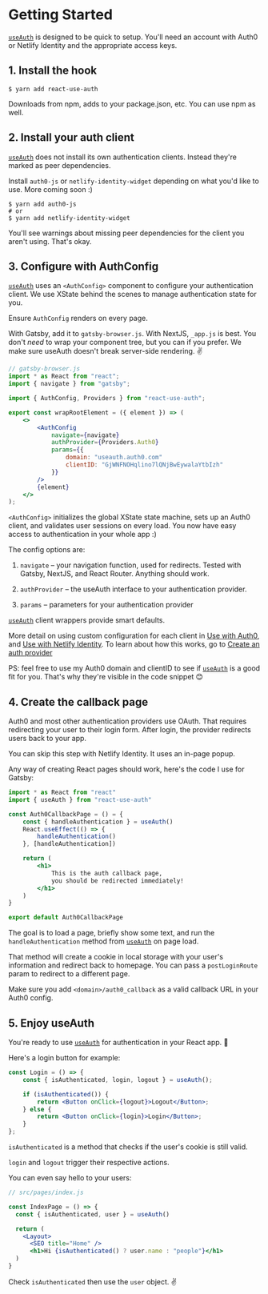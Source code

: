 # Getting Started

[`useAuth`](https://useauth.dev) is designed to be quick to setup. You'll need an account with Auth0 or Netlify Identity and the appropriate access keys.

## 1. Install the hook

```
$ yarn add react-use-auth
```

Downloads from npm, adds to your package.json, etc. You can use npm as well.

## 2. Install your auth client

[`useAuth`](https://useauth.dev) does not install its own authentication clients. Instead they're marked as peer dependencies.

Install `auth0-js` or `netlify-identity-widget` depending on what you'd like to use. More coming soon :)

```
$ yarn add auth0-js
# or
$ yarn add netlify-identity-widget
```

You'll see warnings about missing peer dependencies for the client you aren't using. That's okay.

## 3. Configure with AuthConfig

[`useAuth`](https://useauth.dev) uses an `<AuthConfig>` component to configure your authentication client. We use XState behind the scenes to manage authentication state for you.

Ensure `AuthConfig` renders on every page.

With Gatsby, add it to `gatsby-browser.js`. With NextJS, `_app.js` is best. You don't _need_ to wrap your component tree, but you can if you prefer. We make sure useAuth doesn't break server-side rendering. ✌️

```jsx
// gatsby-browser.js
import * as React from "react";
import { navigate } from "gatsby";

import { AuthConfig, Providers } from "react-use-auth";

export const wrapRootElement = ({ element }) => (
    <>
        <AuthConfig
            navigate={navigate}
            authProvider={Providers.Auth0}
            params={{
                domain: "useauth.auth0.com"
                clientID: "GjWNFNOHqlino7lQNjBwEywalaYtbIzh"
            }}
        />
        {element}
    </>
);
```

`<AuthConfig>` initializes the global XState state machine, sets up an Auth0 client, and validates user sessions on every load. You now have easy access to authentication in your whole app :)

The config options are:

1. `navigate` – your navigation function, used for redirects. Tested with Gatsby, NextJS, and React Router. Anything should work.

2. `authProvider` – the useAuth interface to your authentication provider.

3. `params` – parameters for your authentication provider

[`useAuth`](https://useauth.dev) client wrappers provide smart defaults.

More detail on using custom configuration for each client in [Use with Auth0](/docs/auth0), and [Use with Netlify Identity](/docs/netlify-identity). To learn about how this works, go to [Create an auth provider](/docs/auth-providers)

PS: feel free to use my Auth0 domain and clientID to see if [`useAuth`](https://useauth.dev) is a good fit for you. That's why they're visible in the code snippet 😊

## 4. Create the callback page

Auth0 and most other authentication providers use OAuth. That requires redirecting your user to their login form. After login, the provider redirects users back to your app.

You can skip this step with Netlify Identity. It uses an in-page popup.

Any way of creating React pages should work, here's the code I use for Gatsby:

```jsx
import * as React from "react"
import { useAuth } from "react-use-auth"

const Auth0CallbackPage = () = {
    const { handleAuthentication } = useAuth()
    React.useEffect(() => {
        handleAuthentication()
    }, [handleAuthentication])

    return (
        <h1>
            This is the auth callback page,
            you should be redirected immediately!
        </h1>
    )
}

export default Auth0CallbackPage
```

The goal is to load a page, briefly show some text, and run the `handleAuthentication` method from [`useAuth`](https://useauth.dev) on page load.

That method will create a cookie in local storage with your user's information and redirect back to homepage. You can pass a `postLoginRoute` param to redirect to a different page.

Make sure you add `<domain>/auth0_callback` as a valid callback URL in your Auth0 config.

## 5. Enjoy useAuth

You're ready to use [`useAuth`](https://useauth.dev) for authentication in your React app. 🤘

Here's a login button for example:

```jsx
const Login = () => {
    const { isAuthenticated, login, logout } = useAuth();

    if (isAuthenticated()) {
        return <Button onClick={logout}>Logout</Button>;
    } else {
        return <Button onClick={login}>Login</Button>;
    }
};
```

`isAuthenticated` is a method that checks if the user's cookie is still valid.

`login` and `logout` trigger their respective actions.

You can even say hello to your users:

```jsx
// src/pages/index.js

const IndexPage = () => {
  const { isAuthenticated, user } = useAuth()

  return (
    <Layout>
      <SEO title="Home" />
      <h1>Hi {isAuthenticated() ? user.name : "people"}</h1>
  )
}
```

Check `isAuthenticated` then use the `user` object. ✌️
